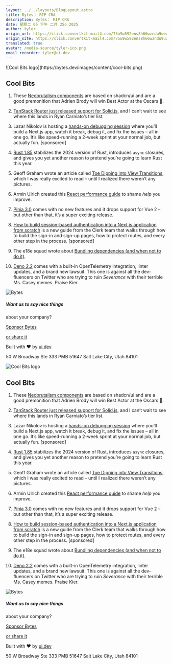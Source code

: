 ```yaml
---
layout: ../../layouts/BlogLayout.astro
title: Bytes： RIP CRA
description: Bytes： RIP CRA
date: 星期二 05 下午 二月 25o 2025
author: tyler
origin_url: https://click.convertkit-mail4.com/75u9w592ens8h66wzndu9uwx48666sn/58hvh8ugpok47xt6/aHR0cHM6Ly9ieXRlcy5kZXYvYXJjaGl2ZXMvMzcw
origin_site: https://click.convertkit-mail4.com/75u9w592ens8h66wzndu9uwx48666sn/58hvh8ugpok47xt6/aHR0cHM6Ly9ieXRlcy5kZXYvYXJjaGl2ZXMvMzcw
translated: true
avatar: /media-source/tyler-ico.png
email_recorder: tyler@ui.dev
---
```



<Reference client:only="react" title="Bytes： RIP CRA" url="https://click.convertkit-mail4.com/75u9w592ens8h66wzndu9uwx48666sn/58hvh8ugpok47xt6/aHR0cHM6Ly9ieXRlcy5kZXYvYXJjaGl2ZXMvMzcw" />

<Detail client:only="react">
	![Cool Bits logo](https://bytes.dev/images/content/cool-bits.png)

## Cool Bits

1.  These [Neobrutalism components](https://click.convertkit-mail4.com/75u9w592ens8h66wzndu9uwx48666sn/vqh3hmuo23eq84sg/aHR0cHM6Ly93d3cubmVvYnJ1dGFsaXNtLmRldi8=) are based on shadcn/ui and are a good premonition that Adrien Brody will win Best Actor at the Oscars 🔮.
    
2.  [TanStack Router just released support for Solid.js](https://click.convertkit-mail4.com/75u9w592ens8h66wzndu9uwx48666sn/l2heh6ul5v6dwva6/aHR0cHM6Ly90YW5zdGFjay5jb20vcm91dGVyL2xhdGVzdC9kb2NzL2ZyYW1ld29yay9zb2xpZC9vdmVydmlldw==), and I can’t wait to see where this lands in Ryan Carniato’s tier list.
    
3.  Lazar Nikolov is hosting a [hands-on debugging session](https://click.convertkit-mail4.com/75u9w592ens8h66wzndu9uwx48666sn/m2h7h6u3k0mlw7cm/aHR0cHM6Ly9zZW50cnkuaW8vcmVzb3VyY2VzL2luc3RydW1lbnQtbW9uaXRvci1maXgtd29ya3Nob3AvP3V0bV9jYW1wYWlnbj1nZW5lcmFsLWZ5MjZxMS1kZWJ1Z2dpbmdoYW5kc29uJnV0bV9jb250ZW50PW5ld3NsZXR0ZXItbGF6YXItaGFuZHNvbi1kZWJ1Zy1yc3ZwJnV0bV9tZWRpdW09cGFpZC1jb21tdW5pdHkmdXRtX3NvdXJjZT1ieXRlcw==) where you’ll build a Next.js app, watch it break, debug it, and fix the issues – all in one go. It’s like speed-running a 2-week sprint at your normal job, but actually fun. \[sponsored\]
    
4.  [Rust 1.85](https://click.convertkit-mail4.com/75u9w592ens8h66wzndu9uwx48666sn/e0hph0u79wqd5ks8/aHR0cHM6Ly9ibG9nLnJ1c3QtbGFuZy5vcmcvMjAyNS8wMi8yMC9SdXN0LTEuODUuMC5odG1s) stabilizes the 2024 version of Rust, introduces `async` closures, and gives you yet another reason to pretend you’re going to learn Rust this year.
    
5.  Geoff Graham wrote an article called [Toe Dipping into View Transitions](https://click.convertkit-mail4.com/75u9w592ens8h66wzndu9uwx48666sn/owhkhwuw3lg05wsv/aHR0cHM6Ly9jc3MtdHJpY2tzLmNvbS90b2UtZGlwcGluZy1pbnRvLXZpZXctdHJhbnNpdGlvbnMv), which I was really excited to read – until I realized there weren’t any pictures.
    
6.  Armin Ulrich created this [React performance guide](https://click.convertkit-mail4.com/75u9w592ens8h66wzndu9uwx48666sn/6qhehoulv6n30xao/aHR0cHM6Ly9ibG9nLnNlbnRyeS5pby9yZWFjdC1qcy1wZXJmb3JtYW5jZS1ndWlkZS8=) to shame _help_ you improve.
    
7.  [Pinia 3.0](https://click.convertkit-mail4.com/75u9w592ens8h66wzndu9uwx48666sn/58hvh8ugpok4lxu6/aHR0cHM6Ly9naXRodWIuY29tL3Z1ZWpzL3BpbmlhL3JlbGVhc2VzL3RhZy92My4wLjA=) comes with no new features and it drops support for Vue 2 – but other than that, it’s a super exciting release.
    
8.  [How to build session-based authentication into a Next.js application from scratch](https://click.convertkit-mail4.com/75u9w592ens8h66wzndu9uwx48666sn/g3hnhwum7o60x8ar/aHR0cHM6Ly9nby5jbGVyay5jb20vSEdPOTZabw==) is a new guide from the Clerk team that walks through how to build the sign-in and sign-up pages, how to protect routes, and every other step in the process. \[sponsored\]
    
9.  The e18e squad wrote about [Bundling dependencies (and when not to do it)](https://click.convertkit-mail4.com/75u9w592ens8h66wzndu9uwx48666sn/48hvh7umzq67k3ix/aHR0cHM6Ly9lMThlLmRldi9ibG9nL2J1bmRsaW5nLWRlcGVuZGVuY2llcy5odG1s).
    
10.  [Deno 2.2](https://click.convertkit-mail4.com/75u9w592ens8h66wzndu9uwx48666sn/wnh2h6uq9vxl8zt7/aHR0cHM6Ly9kZW5vLmNvbS9ibG9nL3YyLjI=) comes with a built-in OpenTelemetry integration, linter updates, and a brand new lawsuit. This one is against all the dev-fluencers on Twitter who are trying to ruin _Severance_ with their terrible Ms. Casey memes. Praise Kier.
    

![Bytes](https://bytes.dev/images/bytes-icon.png)

##### Want us to say nice things  
about your company?

[Sponsor Bytes](https://click.convertkit-mail4.com/75u9w592ens8h66wzndu9uwx48666sn/8ghqh3uoepq7w2ik/aHR0cHM6Ly9ieXRlcy5kZXYvYWR2ZXJ0aXNl)

[or share it](https://click.convertkit-mail4.com/75u9w592ens8h66wzndu9uwx48666sn/vqh3hmuo23eqm4fg/aHR0cHM6Ly9ieXRlcy5kZXYvc2hhcmU=)

Built with ❤️ by [ui.dev](https://click.convertkit-mail4.com/75u9w592ens8h66wzndu9uwx48666sn/l2heh6ul5v6dqvu6/aHR0cHM6Ly91aS5kZXY=)

50 W Broadway Ste 333 PMB 51647 Salt Lake City, Utah 84101


</Detail>

![Cool Bits logo](https://bytes.dev/images/content/cool-bits.png)

## Cool Bits

1. These [Neobrutalism components](https://click.convertkit-mail4.com/75u9w592ens8h66wzndu9uwx48666sn/vqh3hmuo23eq84sg/aHR0cHM6Ly93d3cubmVvYnJ1dGFsaXNtLmRldi8=) are based on shadcn/ui and are a good premonition that Adrien Brody will win Best Actor at the Oscars 🔮.

2. [TanStack Router just released support for Solid.js](https://click.convertkit-mail4.com/75u9w592ens8h66wzndu9uwx48666sn/l2heh6ul5v6dwva6/aHR0cHM6Ly90YW5zdGFjay5jb20vcm91dGVyL2xhdGVzdC9kb2NzL2ZyYW1ld29yay9zb2xpZC9vdmVydmlldw==), and I can’t wait to see where this lands in Ryan Carniato’s tier list.

3. Lazar Nikolov is hosting a [hands-on debugging session](https://click.convertkit-mail4.com/75u9w592ens8h66wzndu9uwx48666sn/m2h7h6u3k0mlw7cm/aHR0cHM6Ly9zZW50cnkuaW8vcmVzb3VyY2VzL2luc3RydW1lbnQtbW9uaXRvci1maXgtd29ya3Nob3AvP3V0bV9jYW1wYWlnbj1nZW5lcmFsLWZ5MjZxMS1kZWJ1Z2dpbmdoYW5kc29uJnV0bV9jb250ZW50PW5ld3NsZXR0ZXItbGF6YXItaGFuZHNvbi1kZWJ1Zy1yc3ZwJnV0bV9tZWRpdW09cGFpZC1jb21tdW5pdHkmdXRtX3NvdXJjZT1ieXRlcw==) where you’ll build a Next.js app, watch it break, debug it, and fix the issues – all in one go. It’s like speed-running a 2-week sprint at your normal job, but actually fun. \[sponsored]

4. [Rust 1.85](https://click.convertkit-mail4.com/75u9w592ens8h66wzndu9uwx48666sn/e0hph0u79wqd5ks8/aHR0cHM6Ly9ibG9nLnJ1c3QtbGFuZy5vcmcvMjAyNS8wMi8yMC9SdXN0LTEuODUuMC5odG1s) stabilizes the 2024 version of Rust, introduces `async` closures, and gives you yet another reason to pretend you’re going to learn Rust this year.

5. Geoff Graham wrote an article called [Toe Dipping into View Transitions](https://click.convertkit-mail4.com/75u9w592ens8h66wzndu9uwx48666sn/owhkhwuw3lg05wsv/aHR0cHM6Ly9jc3MtdHJpY2tzLmNvbS90b2UtZGlwcGluZy1pbnRvLXZpZXctdHJhbnNpdGlvbnMv), which I was really excited to read – until I realized there weren’t any pictures.

6. Armin Ulrich created this [React performance guide](https://click.convertkit-mail4.com/75u9w592ens8h66wzndu9uwx48666sn/6qhehoulv6n30xao/aHR0cHM6Ly9ibG9nLnNlbnRyeS5pby9yZWFjdC1qcy1wZXJmb3JtYW5jZS1ndWlkZS8=) to shame *help* you improve.

7. [Pinia 3.0](https://click.convertkit-mail4.com/75u9w592ens8h66wzndu9uwx48666sn/58hvh8ugpok4lxu6/aHR0cHM6Ly9naXRodWIuY29tL3Z1ZWpzL3BpbmlhL3JlbGVhc2VzL3RhZy92My4wLjA=) comes with no new features and it drops support for Vue 2 – but other than that, it’s a super exciting release.

8. [How to build session-based authentication into a Next.js application from scratch](https://click.convertkit-mail4.com/75u9w592ens8h66wzndu9uwx48666sn/g3hnhwum7o60x8ar/aHR0cHM6Ly9nby5jbGVyay5jb20vSEdPOTZabw==) is a new guide from the Clerk team that walks through how to build the sign-in and sign-up pages, how to protect routes, and every other step in the process. \[sponsored]

9. The e18e squad wrote about [Bundling dependencies (and when not to do it)](https://click.convertkit-mail4.com/75u9w592ens8h66wzndu9uwx48666sn/48hvh7umzq67k3ix/aHR0cHM6Ly9lMThlLmRldi9ibG9nL2J1bmRsaW5nLWRlcGVuZGVuY2llcy5odG1s).

10. [Deno 2.2](https://click.convertkit-mail4.com/75u9w592ens8h66wzndu9uwx48666sn/wnh2h6uq9vxl8zt7/aHR0cHM6Ly9kZW5vLmNvbS9ibG9nL3YyLjI=) comes with a built-in OpenTelemetry integration, linter updates, and a brand new lawsuit. This one is against all the dev-fluencers on Twitter who are trying to ruin *Severance* with their terrible Ms. Casey memes. Praise Kier.

![Bytes](https://bytes.dev/images/bytes-icon.png)

##### Want us to say nice things

about your company?

[Sponsor Bytes](https://click.convertkit-mail4.com/75u9w592ens8h66wzndu9uwx48666sn/8ghqh3uoepq7w2ik/aHR0cHM6Ly9ieXRlcy5kZXYvYWR2ZXJ0aXNl)

[or share it](https://click.convertkit-mail4.com/75u9w592ens8h66wzndu9uwx48666sn/vqh3hmuo23eqm4fg/aHR0cHM6Ly9ieXRlcy5kZXYvc2hhcmU=)

Built with ❤️ by [ui.dev](https://click.convertkit-mail4.com/75u9w592ens8h66wzndu9uwx48666sn/l2heh6ul5v6dqvu6/aHR0cHM6Ly91aS5kZXY=)

50 W Broadway Ste 333 PMB 51647 Salt Lake City, Utah 84101


